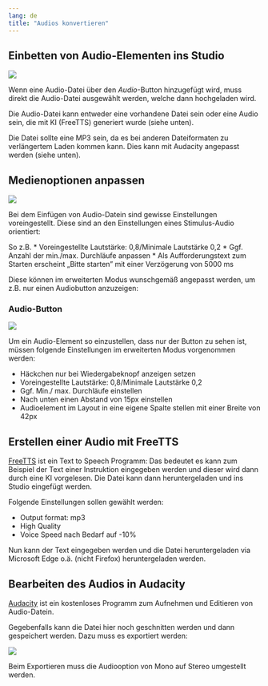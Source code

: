 ```yaml
---
lang: de
title: "Audios konvertieren"
---
```


## Einbetten von Audio-Elementen ins Studio

![](Grafiken/Audio_Main.png)

Wenn eine Audio-Datei über den *Audio*-Button hinzugefügt wird, muss direkt die Audio-Datei ausgewählt werden, welche dann hochgeladen wird. 

Die Audio-Datei kann entweder eine vorhandene Datei sein oder eine Audio sein, die mit KI (FreeTTS) generiert wurde (siehe unten).

::: {.callout-note}
Die Datei sollte eine MP3 sein, da es bei anderen Dateiformaten zu verlängertem Laden kommen kann. Dies kann mit Audacity angepasst werden (siehe unten).
:::

## Medienoptionen anpassen

![](Grafiken/Medienoption_anpassen.png)

Bei dem Einfügen von Audio-Datein sind gewisse Einstellungen voreingestellt. Diese sind an den Einstellungen eines Stimulus-Audio orientiert: 

So z.B.
* Voreingestellte Lautstärke: 0,8/Minimale Lautstärke 0,2
* Ggf. Anzahl der min./max. Durchläufe anpassen
* Als Aufforderungstext zum Starten erscheint „Bitte starten” mit einer Verzögerung von 5000 ms

Diese können im erweiterten Modus wunschgemäß angepasst werden, um z.B. nur einen Audiobutton anzuzeigen:

### Audio-Button

![](Grafiken/Audio_Button.png)

Um ein Audio-Element so einzustellen, dass nur der Button zu sehen ist, müssen folgende Einstellungen im erweiterten Modus vorgenommen werden:

* Häckchen nur bei Wiedergabeknopf anzeigen setzen
* Voreingestellte Lautstärke: 0,8/Minimale Lautstärke 0,2
* Ggf. Min./ max. Durchläufe einstellen
* Nach unten einen Abstand von 15px einstellen
* Audioelement im Layout in eine eigene Spalte stellen mit einer Breite von 42px


## Erstellen einer Audio mit FreeTTS

[FreeTTS](https://freetts.com/de) ist ein Text to Speech Programm: Das bedeutet es kann zum Beispiel der Text einer Instruktion eingegeben werden und dieser wird dann durch eine KI vorgelesen. Die Datei kann dann heruntergeladen und ins Studio eingefügt werden.

Folgende Einstellungen sollen gewählt werden: 

* Output format: mp3
* High Quality
* Voice Speed nach Bedarf auf -10%

Nun kann der Text eingegeben werden und die Datei heruntergeladen via Microsoft Edge o.ä. (nicht Firefox) heruntergeladen werden.

## Bearbeiten des Audios in Audacity

[Audacity](https://www.audacity.de/) ist ein kostenloses Programm zum Aufnehmen und Editieren von Audio-Datein. 

Gegebenfalls kann die Datei hier noch geschnitten werden und dann gespeichert werden. Dazu muss es exportiert werden:

![](Grafiken/Audacity_exportieren.png)

::: {.callout-important}
Beim Exportieren muss die Audiooption von Mono auf Stereo umgestellt werden.
:::